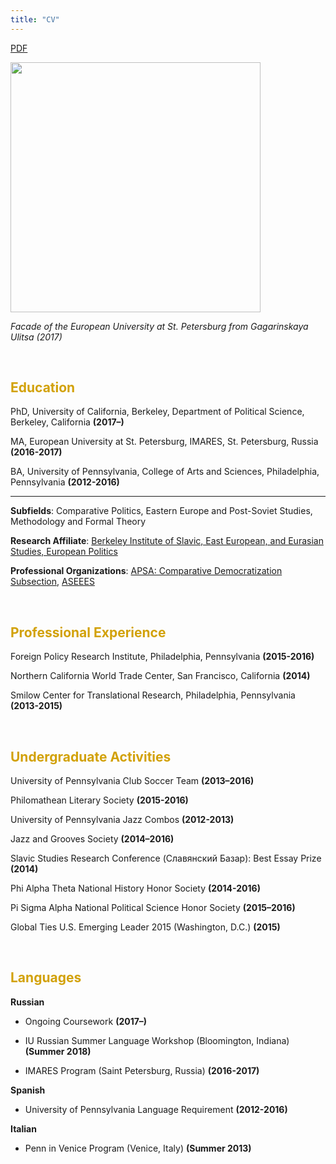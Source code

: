 ```yaml
---
title: "CV"
---
```


[PDF](okpscv.pdf)

<img align="center" src="images/EUSP.jpg" width = "400">

*Facade of the European University at St. Petersburg from Gagarinskaya Ulitsa (2017)*

<br>

<font color="#d2a107">

## Education
</font>

PhD, University of California, Berkeley, Department of Political Science, Berkeley, California __(2017--)__

MA, European University at St. Petersburg, IMARES, St. Petersburg, Russia __(2016-2017)__

BA, University of Pennsylvania, College of Arts and Sciences, Philadelphia, Pennsylvania __(2012-2016)__

---

__Subfields__: Comparative Politics, Eastern Europe and Post-Soviet Studies, Methodology and Formal Theory

__Research Affiliate__: [Berkeley Institute of Slavic, East European, and Eurasian Studies, European Politics](https://iseees.berkeley.edu)

__Professional Organizations__: [APSA: Comparative Democratization Subsection](https://www.apsanet.org/section35), [ASEEES](https://www.aseees.org)

<br>
<font color="#d2a107">

## Professional Experience
</font>

Foreign Policy Research Institute, Philadelphia, Pennsylvania __(2015-2016)__

Northern California World Trade Center, San Francisco, California __(2014)__

Smilow Center for Translational Research, Philadelphia, Pennsylvania __(2013-2015)__

<br>
<font color="#d2a107">

## Undergraduate Activities
</font>

University of Pennsylvania Club Soccer Team __(2013–2016)__

Philomathean Literary Society __(2015-2016)__

University of Pennsylvania Jazz Combos __(2012-2013)__

Jazz and Grooves Society __(2014–2016)__

Slavic Studies Research Conference (Славянский Базар): Best Essay Prize __(2014)__

Phi Alpha Theta National History Honor Society __(2014-2016)__

Pi Sigma Alpha National Political Science Honor Society __(2015–2016)__

Global Ties U.S. Emerging Leader 2015 (Washington, D.C.) __(2015)__

<br>
<font color="#d2a107">

## Languages
</font>

__Russian__

* Ongoing Coursework __(2017--)__

* IU Russian Summer Language Workshop (Bloomington, Indiana) __(Summer 2018)__

* IMARES Program (Saint Petersburg, Russia) __(2016-2017)__

__Spanish__

* University of Pennsylvania Language Requirement __(2012-2016)__

__Italian__

* Penn in Venice Program (Venice, Italy) __(Summer 2013)__



